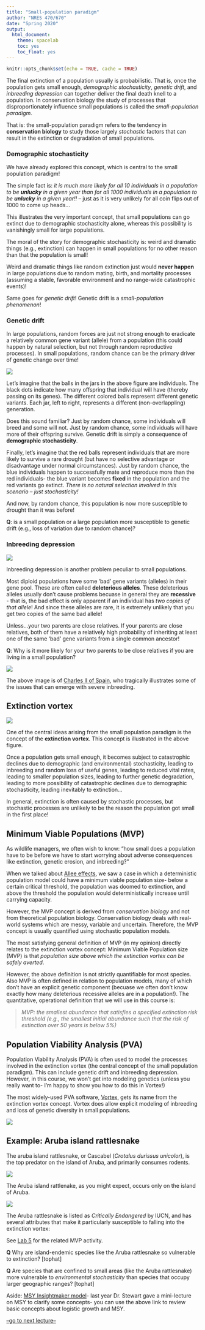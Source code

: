 ```yaml
---
title: "Small-population paradigm"
author: "NRES 470/670"
date: "Spring 2020"
output: 
  html_document: 
    theme: spacelab
    toc: yes
    toc_float: yes
---
```


```r
knitr::opts_chunk$set(echo = TRUE, cache = TRUE)
```


The final extinction of a population usually is probabilistic. That is, once the population gets small enough, *demographic stochasticity*, *genetic drift*, and *inbreeding depression* can together deliver the final death knell to a population. In conservation biology the study of processes that disproportionately influence small populations is called the *small-population paradigm*. 

That is: the small-population paradigm refers to the tendency in **conservation biology** to study those largely *stochastic* factors that can result in the extinction or degradation of small populations. 

### Demographic stochasticity

We have already explored this concept, which is central to the small population paradigm! 

The simple fact is: _it is much more likely for all 10 individuals in a population to be **unlucky** in a given year than for all 1000 individuals in a population to be **unlucky** in a given year!!_ -- just as it is very unlikely for all coin flips out of 1000 to come up heads...

This illustrates the very important concept, that small populations can go extinct due to demographic stochasticity alone, whereas this possibility is vanishingly small for large populations. 

The moral of the story for demographic stochasticity is: weird and dramatic things (e.g., extinction) can happen in small populations for no other reason than that the population is small!

Weird and dramatic things like random extinction just would **never happen** in large populations due to random mating, birth, and mortality processes (assuming a stable, favorable environment and no range-wide catastrophic events)!

Same goes for *genetic drift*! Genetic drift is a _small-population phenomenon_!


### Genetic drift

In large populations, random forces are just not strong enough to eradicate a relatively common gene variant (allele) from a population (this could happen by natural selection, but not through random reproductive processes). In small populations, random chance can be the primary driver of genetic change over time! 

![](geneticdrift1.png)

Let's imagine that the balls in the jars in the above figure are individuals. The black dots indicate how many offspring that individual will have (thereby passing on its genes). The different colored balls represent different genetic variants. Each jar, left to right, represents a different (non-overlappling) generation. 

Does this sound familiar? Just by random chance, some individuals will breed and some will not. Just by random chance, some individuals will have more of their offspring survive. Genetic drift is simply a consequence of **demographic stochasticity**. 

Finally, let's imagine that the red balls represent individuals that are more likely to survive a rare drought (but have no selective advantage or disadvantage under normal circumstances). Just by random chance, the blue individuals happen to successfully mate and reproduce more than the red individuals- the blue variant becomes **fixed** in the population and the red variants go extinct. *There is no natural selection involved in this scenario -- just stochasticity!*

And now, by random chance, this population is now more susceptible to drought than it was before!

**Q**: is a small population or a large population more susceptible to genetic drift (e.g., loss of variation due to random chance)?


### Inbreeding depression

![](inbreeding1.jpg)

Inbreeding depression is another problem peculiar to small populations.

Most diploid populations have some 'bad' gene variants (alleles) in their gene pool. These are often called **deleterious alleles**. These deleterious alleles usually don't cause problems becuase in general they are **recessive** - that is, the bad effect is only apparent if an individual has _two copies of that allele_! And since these alleles are rare, it is extremely unlikely that you get two copies of the same bad allele!   

Unless...your two parents are close relatives. If your parents are close relatives, both of them have a relatively high probability of inheriting at least one of the same 'bad' gene variants from a single common ancestor! 

**Q**: Why is it more likely for your two parents to be close relatives if you are living in a small population?

![](inbreeding2.jpg)

The above image is of [Charles II of Spain](https://en.wikipedia.org/wiki/Charles_II_of_Spain), who tragically illustrates some of the issues that can emerge with severe inbreeding. 


## Extinction vortex

![](vortex1.jpg)


One of the central ideas arising from the small population paradigm is the concept of the **extinction vortex**. This concept is illustrated in the above figure.

Once a population gets small enough, it becomes subject to catastrophic declines due to demographic (and environmental) stochasticity, leading to inbreeding and random loss of useful genes, leading to reduced vital rates, leading to smaller population sizes, leading to further genetic degradation, leading to more possibility of catastrophic declines due to demographic stochasticity, leading inevitably to extinction...

In general, extinction is often caused by stochastic processes, but stochastic processes are unlikely to be the reason the population got small in the first place!

## Minimum Viable Populations (MVP)

As wildlife managers, we often wish to know: "how small does a population have to be before we have to start worrying about adverse consequences like extinction, genetic erosion, and inbreeding?"

When we talked about [Allee effects](LECTURE5.html), we saw a case in which a deterministic population model could have a minimum viable population size- below a certain critical threshold, the population was doomed to extinction, and above the threshold the population would deterministically increase until carrying capacity. 

However, the MVP concept is derived from *conservation biology* and not from theoretical population biology. Conservation biology deals with real-world systems which are messy, variable and uncertain. Therefore, the MVP concept is usually quantified using stochastic population models.  

The most satisfying general definition of MVP (in my opinion) directly relates to the extinction vortex concept: Minimum Viable Population size (MVP) is that *population size above which the extinction vortex can be safely averted*.

However, the above definition is not strictly quantifiable for most species. Also MVP is often defined in relation to population models, many of which don't have an explicit genetic component (becuase we often don't know exactly how many deleterious recessive alleles are in a population!). The quantitative, operational definition that we will use in this course is:

> _MVP: the smallest abundance that satisfies a specified extinction risk threshold (e.g., the smallest initial abundance such that the risk of extinction over 50 years is below 5%)_

## Population Viability Analysis (PVA)

Population Viability Analysis (PVA) is often used to model the processes involved in the extinction vortex (the central concept of the small population paradigm). This can include genetic drift and inbreeding depression. However, in this course, we won't get into modeling genetics (unless you really want to- I'm happy to show you how to do this in Vortex!)

The most widely-used PVA software, [Vortex](http://www.vortex10.org/Vortex10.aspx), gets its name from the extinction vortex concept. Vortex does allow explicit modeling of inbreeding and loss of genetic diversity in small populations.  

![](vortex10.jpg)


## Example: Aruba island rattlesnake

The aruba island rattlesnake, or Cascabel (*Crotalus durissus unicolor*), is the top predator on the island of Aruba, and primarily consumes rodents. 

![](aruba_rattlesnake1.jpg)

The Aruba island rattlenake, as you might expect, occurs only on the island of Aruba.

![](aruba1.png)

The Aruba rattlesnake is listed as *Critically Endangered* by IUCN, and has several attributes that make it particularly susceptible to falling into the extinction vortex:

See [Lab 5](LAB5.html) for the related MVP activity.  


**Q** Why are island-endemic species like the Aruba rattlesnake so vulnerable to extinction? [tophat]

**Q** Are species that are confined to small areas (like the Aruba rattlesnake) more vulnerable to *environmental stochasticity* than species that occupy larger geographic ranges? [tophat]


Aside: [MSY Insightmaker model](https://insightmaker.com/insight/161312/MSY2)- last year Dr. Stewart gave a mini-lecture on MSY to clarify some concepts- you can use the above link to review basic concepts about logistic growth and MSY.

[--go to next lecture--](LECTURE10.html)
























